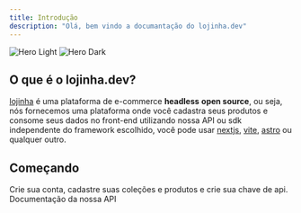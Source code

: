 ```yaml
---
title: Introdução
description: "Olá, bem vindo a documantação do lojinha.dev"
---
```


<img
  className="block dark:hidden"
  src="/images/hero-light.svg"
  alt="Hero Light"
/>
<img
  className="hidden dark:block"
  src="/images/hero-dark.svg"
  alt="Hero Dark"
/>

## O que é o lojinha.dev?

[lojinha](https://lojinha.dev) é uma plataforma de e-commerce **headless** **open source**, ou seja,
nós fornecemos uma plataforma onde você cadastra seus produtos e consome seus dados
no front-end utilizando nossa API ou sdk independente do framework escolhido, você pode usar
[nextjs](https://nextjs.org), [vite](https://vitejs.dev/), [astro](https://astro.build/) ou
qualquer outro.

## Começando

<CardGroup cols={2}>
  <Card title="Começando" icon="pen-to-square" href="/comecando">
    Crie sua conta, cadastre suas coleções e produtos e crie sua chave de api.
  </Card>

  <Card title="API" icon="image" href="/api-reference">
    Documentação da nossa API
  </Card>
</CardGroup>
